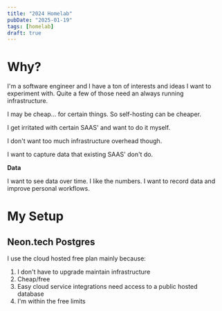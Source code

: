 ```yaml
---
title: "2024 Homelab"
pubDate: "2025-01-19"
tags: [homelab]
draft: true
---
```


# Why?

I'm a software engineer and I have a ton of interests and ideas I want to experiment with. Quite a few of those need an always running infrastructure.

I may be cheap... for certain things. So self-hosting can be cheaper.

I get irritated with certain SAAS' and want to do it myself.

I don't want too much infrastructure overhead though.

I want to capture data that existing SAAS' don't do.

**Data**

I want to see data over time. I like the numbers. I want to record data and improve personal workflows.

# My Setup

<BestImage image={homelab} width={400} alt="Overview of my setup (generated with Obsidian.md)" />

## Neon.tech Postgres

I use the cloud hosted free plan mainly because:

1. I don't have to upgrade maintain infrastructure
1. Cheap/free
1. Easy cloud service integrations need access to a public hosted database
1. I'm within the free limits





